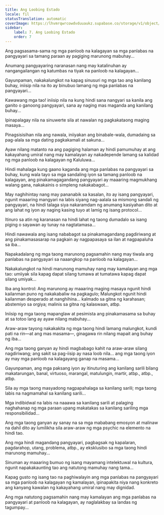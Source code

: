 ```yaml
---
title: Ang Loobing Estado
locale: fil
statusTranslation: automatic
coverImage: https://lhvmrqwrcowdvduuaukz.supabase.co/storage/v1/object/public/strapi-uploads/small_cover-tratado-de-psicologia-revolucionaria.webp-5e15e1cec4e0ebebcde5d7fc7565d8fd.webp
sidebar:
    label: 7. Ang Loobing Estado
    order: 7
---
```

Ang pagsasama-sama ng mga panloob na kalagayan sa mga panlabas na pangyayari sa tamang paraan ay pagiging marunong mabuhay...

Anumang pangyayaring naranasan nang may katalinuhan ay nangangailangan ng katumbas na tiyak na panloob na kalagayan...

Gayunpaman, nakakalungkot na kapag sinusuri ng mga tao ang kanilang buhay, iniisip nila na ito ay binubuo lamang ng mga panlabas na pangyayari...

Kawawang mga tao! iniisip nila na kung hindi sana nangyari sa kanila ang ganito o ganoong pangyayari, sana ay naging mas maganda ang kanilang buhay...

Ipinapalagay nila na sinuwerte sila at nawalan ng pagkakataong maging masaya...

Pinagsisisihan nila ang nawala, iniiyakan ang binabale-wala, dumadaing sa pag-alala sa mga dating pagkakamali at sakuna...

Ayaw nilang matanto na ang pagiging halaman ay hindi pamumuhay at ang kakayahang umiral nang may kamalayan ay nakadepende lamang sa kalidad ng mga panloob na kalagayan ng Kaluluwa...

Hindi mahalaga kung gaano kaganda ang mga panlabas na pangyayari sa buhay, kung wala tayo sa mga sandaling iyon sa tamang panloob na kalagayan, ang pinakamagagandang pangyayari ay maaaring magmukhang walang gana, nakakainis o simpleng nakakabagot...

May naghihintay nang may pananabik sa kasalan, ito ay isang pangyayari, ngunit maaaring mangyari na labis siyang nag-aalala sa mismong sandali ng pangyayari, na hindi talaga siya nakaramdam ng anumang kasiyahan dito at ang lahat ng iyon ay naging kasing tuyo at lamig ng isang protocol...

Itinuro sa atin ng karanasan na hindi lahat ng taong dumadalo sa isang piging o sayawan ay tunay na nagtatamasa...

Hindi nawawala ang isang nababagot sa pinakamagandang pagdiriwang at ang pinakamasasarap na pagkain ay nagpapasaya sa ilan at nagpapaluha sa iba...

Napakadalang ng mga taong marunong pagsamahin nang may tiwala ang panlabas na pangyayari sa naaangkop na panloob na kalagayan...

Nakakalungkot na hindi marunong mamuhay nang may kamalayan ang mga tao: umiiyak sila kapag dapat silang tumawa at tumatawa kapag dapat silang umiyak...

Iba ang kontrol: Ang marunong ay maaaring maging masaya ngunit hindi kailanman puno ng nakakabaliw na pagkagulo; Malungkot ngunit hindi kailanman desperado at nanghihina... kalmado sa gitna ng karahasan; abstemiyo sa orgiya; malinis sa gitna ng kalaswaan, atbp.

Iniisip ng mga taong mapanglaw at pesimista ang pinakamasama sa buhay at sa totoo lang ay ayaw nilang mabuhay...

Araw-araw tayong nakakakita ng mga taong hindi lamang malungkot, kundi pati na rin—at ang mas masama—, ginagawa rin nilang mapait ang buhay ng iba...

Ang mga taong ganyan ay hindi magbabago kahit na araw-araw silang nagdiriwang; ang sakit sa pag-iisip ay nasa loob nila... ang mga taong iyon ay may mga panloob na kalagayang ganap na masama...

Gayunpaman, ang mga paksang iyon ay itinuturing ang kanilang sarili bilang makatarungan, banal, virtuoso, marangal, matulungin, martir, atbp., atbp., atbp.

Sila ay mga taong masyadong nagpapahalaga sa kanilang sarili; mga taong labis na nagmamahal sa kanilang sarili...

Mga indibidwal na labis na naaawa sa kanilang sarili at palaging naghahanap ng mga paraan upang makatakas sa kanilang sariling mga responsibilidad...

Ang mga taong ganyan ay sanay na sa mga mababang emosyon at malinaw na dahil dito ay lumilikha sila araw-araw ng mga psychic na elemento na hindi tao.

Ang mga hindi magandang pangyayari, pagbagsak ng kapalaran, pagdarahop, utang, problema, atbp., ay eksklusibo sa mga taong hindi marunong mamuhay...

Sinuman ay maaaring bumuo ng isang mayamang intelektuwal na kultura, ngunit napakakaunting tao ang natutong mamuhay nang tama...

Kapag gusto ng isang tao na paghiwalayin ang mga panlabas na pangyayari sa mga panloob na kalagayan ng kamalayan, ipinapakita niya nang konkreto ang kanyang kawalan ng kakayahang umiral nang may dignidad.

Ang mga natutong pagsamahin nang may kamalayan ang mga panlabas na pangyayari at panloob na kalagayan, ay naglalakbay sa landas ng tagumpay...

